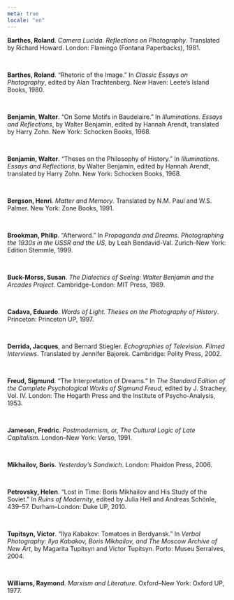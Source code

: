 ```yaml
---
meta: true
locale: "en"
---
```


**Barthes, Roland**. *Camera Lucida. Reflections on Photography*. Translated by Richard Howard. London: Flamingo (Fontana Paperbacks), 1981.

<br/>

**Barthes, Roland**. “Rhetoric of the Image.” In *Classic Essays on Photography*, edited by Alan Trachtenberg. New Haven: Leete’s Island Books, 1980.

<br/>

**Benjamin, Walter**. “On Some Motifs in Baudelaire.” In *Illuminations. Essays and Reflections*, by Walter Benjamin, edited by Hannah Arendt, translated by Harry Zohn. New York: Schocken Books, 1968.

<br/>

**Benjamin, Walter**. “Theses on the Philosophy of History.” In *Illuminations. Essays and Reflections*, by Walter Benjamin, edited by Hannah Arendt, translated by Harry Zohn. New York: Schocken Books, 1968.

<br/>

**Bergson, Henri**. *Matter and Memory*. Translated by N.M. Paul and W.S. Palmer. New York: Zone Books, 1991.

<br/>

**Brookman, Philip**. “Afterword.” In *Propaganda and Dreams. Photographing the 1930s in the USSR and the US*, by Leah Bendavid-Val. Zurich–New York: Edition Stemmle, 1999.

<br/>

**Buck-Morss, Susan**. *The Dialectics of Seeing: Walter Benjamin and the Arcades Project*. Cambridge–London: MIT Press, 1989.

<br/>

**Cadava, Eduardo**. *Words of Light. Theses on the Photography of History*. Princeton: Princeton UP, 1997.

<br/>

**Derrida, Jacques**, and Bernard Stiegler. *Echographies of Television. Filmed Interviews*. Translated by Jennifer Bajorek. Cambridge: Polity Press, 2002.

<br/>

**Freud, Sigmund**. “The Interpretation of Dreams.” In *The Standard Edition of the Complete Psychological Works of Sigmund Freud*, edited by J. Strachey, Vol. IV. London: The Hogarth Press and the Institute of Psycho-Analysis, 1953.

<br/>

**Jameson, Fredric**. *Postmodernism, or, The Cultural Logic of Late Capitalism*. London–New York: Verso, 1991.

<br/>

**Mikhailov, Boris**. *Yesterday’s Sandwich*. London: Phaidon Press, 2006.

<br/>

**Petrovsky, Helen**. “Lost in Time: Boris Mikhailov and His Study of the Soviet.” In *Ruins of Modernity*, edited by Julia Hell and Andreas Schönle, 439–57. Durham–London: Duke UP, 2010.

<br/>

**Tupitsyn, Victor**. “Ilya Kabakov: Tomatoes in Berdyansk.” In *Verbal Photography: Ilya Kabakov, Boris Mikhailov, and The Moscow Archive of New Art*, by Magarita Tupitsyn and Victor Tupitsyn. Porto: Museu Serralves, 2004.

<br/>

**Williams, Raymond**. *Marxism and Literature*. Oxford–New York: Oxford UP, 1977.